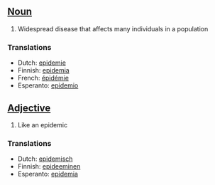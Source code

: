 ==[[Noun]]==

#Widespread disease that affects many individuals in a population

===Translations===
*Dutch: [[epidemie]]
*Finnish: [[epidemia]]
*French: [[épidémie]]
*Esperanto: [[epidemio]]

==[[Adjective]]==

#Like an epidemic

===Translations===
*Dutch: [[epidemisch]]
*Finnish: [[epideeminen]]
*Esperanto: [[epidemia]]